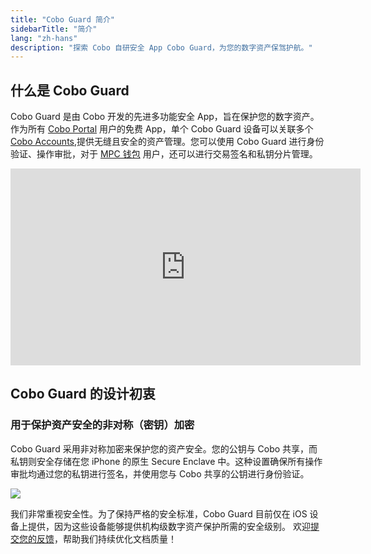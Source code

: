 ```yaml
---
title: "Cobo Guard 简介"
sidebarTitle: "简介"
lang: "zh-hans"
description: "探索 Cobo 自研安全 App Cobo Guard，为您的数字资产保驾护航。"
---
```


## 什么是 Cobo Guard

Cobo Guard 是由 Cobo 开发的先进多功能安全 App，旨在保护您的数字资产。作为所有 [Cobo Portal](/cn/portal/introduction) 用户的免费 App，单个 Cobo Guard 设备可以关联多个 [Cobo Accounts](/cn/accounts/introduction),提供无缝且安全的资产管理。您可以使用 Cobo Guard 进行身份验证、操作审批，对于 [MPC 钱包](/cn/portal/mpc-wallets/introduction) 用户，还可以进行交易签名和私钥分片管理。

<iframe width="560" height="315" src="https://www.youtube.com/embed/Prt4EMGq49c?si=Q-g8BXSso6CIG-fw" title="YouTube video player" frameborder="0" allow="accelerometer; autoplay; clipboard-write; encrypted-media; gyroscope; picture-in-picture; web-share" referrerpolicy="strict-origin-when-cross-origin" allowfullscreen></iframe>

## Cobo Guard 的设计初衷

### 用于保护资产安全的非对称（密钥）加密

Cobo Guard 采用非对称加密来保护您的资产安全。您的公钥与 Cobo 共享，而私钥则安全存储在您 iPhone 的原生 Secure Enclave 中。这种设置确保所有操作审批均通过您的私钥进行签名，并使用您与 Cobo 共享的公钥进行身份验证。

<img src="/cn/images/cobo-guard/common/guard1.png" className="diagram"></img>

<Note>我们非常重视安全性。为了保持严格的安全标准，Cobo Guard 目前仅在 iOS 设备上提供，因为这些设备能够提供机构级数字资产保护所需的安全级别。</Note>
<Tip>欢迎[提交您的反馈](https://forms.zohopublic.com/cobo/form/DocumentFeedbackForm/formperma/QvLOhxJv1_JMsJ-1dleZ8Itb_7rzN-LtgvsDdxosoVI?referrername=manuals)，帮助我们持续优化文档质量！</Tip>